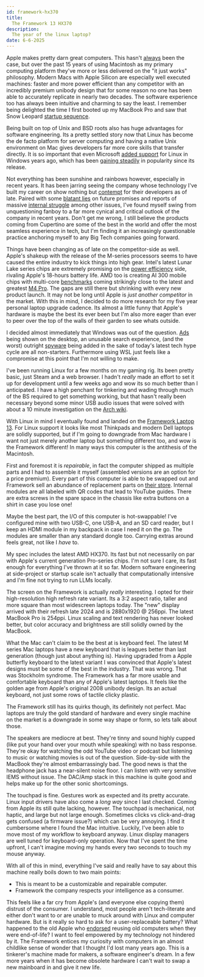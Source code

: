 ```yaml
---
id: framework-hx370
title:
  The Framework 13 HX370
description:
  The year of the linux laptop?
date: 6-6-2025
---
```


Apple makes pretty darn great computers. This hasn't [always](https://appleinsider.com/articles/22/07/19/apple-agrees-to-50m-settlement-in-macbook-butterfly-keyboard-lawsuit) been the case, but over the past 15 years of using Macintosh as my primary computing platform they've more or less delivered on the "it just works" philosophy. Modern Macs with Apple Silicon are especially well executed machines: faster and more power efficient than any competitor with an incredibly premium unibody design that for some reason no one has been able to accurately replicate in nearly two decades. The software experience too has always been intuitive and charming to say the least. I remember being delighted the time I first booted up my MacBook Pro and saw that Snow Leopard [startup sequence](https://youtube.com/watch?v=5DSXz9xst5k). 

Being built on top of Unix and BSD roots also has huge advantages for software engineering. Its a pretty settled story now that Linux has become the de facto platform for server computing and having a native Unix environment on Mac gives developers far more core skills that transfer directly. It is so important that even Microsoft [added support](https://learn.microsoft.com/en-us/windows/wsl/) for Linux in Windows years ago, which has been [gaining steadily](https://survey.stackoverflow.co/2024/technology) in popularity since its release.

Not everything has been sunshine and rainbows however, especially in recent years. It has been jarring seeing the company whose technology I've built my career on show nothing but [contempt](https://daringfireball.net/linked/2025/06/05/apple-appeal-denied-antisteering) for their developers as of late. Paired with some [blatant lies](https://stratechery.com/2025/apple-and-its-intelligence-gaps/) on future promises and reports of massive [internal struggle](https://www.theinformation.com/articles/apple-fumbled-siris-ai-makeover) among other issues, I've found myself swing from unquestioning fanboy to a far more cynical and critical outlook of the company in recent years. Don't get me wrong, I still believe the products coming from Cupertino are some of the best in the world and offer the most seamless experience in tech, but I'm finding it an increasingly questionable practice anchoring myself to any Big Tech companies going forward.

Things have been changing as of late on the competitor-side as well. Apple's shakeup with the release of the M-series processors seems to have caused the entire industry to kick things into high gear. Intel's latest Lunar Lake series chips are extremely promising on the [power efficiency](https://www.laptopmag.com/laptops/overall-intel-lunar-lake-battery-life-rundown-which-new-intel-lunar-lake-laptop-comes-out-on-top) side, rivaling Apple's 18-hours battery life. AMD too is creating AI 300 mobile chips with multi-core [benchmarks](https://browser.geekbench.com/v6/cpu/12316580) coming strikingly close to the latest and greatest [M4 Pro](https://browser.geekbench.com/v6/cpu/12319983). The gaps are still there but shrinking with every new product launch. It may not be long until Apple is *just another competitor* in the market. With this in mind, I decided to do more research for my five year personal laptop upgrade cadence. Its almost a little funny that Apple's hardware is maybe the best its ever been but I'm also more eager than ever to peer over the top of the walls of their garden to see whats outside. 

I decided almost immediately that Windows was out of the question. [Ads](https://www.pcmag.com/how-to/how-to-remove-most-annoying-ads-from-windows) being shown on the desktop, an unusable search experience, (and the worst) outright [spyware](https://support.microsoft.com/en-us/windows/retrace-your-steps-with-recall-aa03f8a0-a78b-4b3e-b0a1-2eb8ac48701c) being added in the sake of today's latest tech hype cycle are all non-starters. Furthermore using WSL just feels like a compromise at this point that I'm not willing to make. 

I've been running Linux for a few months on my gaming rig. Its been pretty basic, just Steam and a web browser. I hadn't *really* made an effort to set it up for development until a few weeks ago and wow its so much better than I anticipated. I have a high penchant for tinkering and wading through much of the BS required to get something working, but that hasn't really been necessary beyond some minor USB audio issues that were solved with about a 10 minute investigation on the [Arch wiki](https://wiki.archlinux.org/title/PipeWire#Audio_problems_after_standby).

With Linux in mind I eventually found and landed on the [Framework Laptop 13](https://frame.work/laptop13). For Linux support it looks like most Thinkpads and modern Dell laptops are solidly supported, but if I'm going to downgrade from Mac hardware I want not just merely another laptop but something different too, and wow is the Framework different! In many ways this computer is the antithesis of the Macintosh. 

First and foremost it is *repairable*, in fact the computer shipped as multiple parts and I had to assemble it myself (assembled versions are an option for a price premium). Every part of this computer is able to be swapped out and Framework sell an abundance of replacement parts on [their store](https://frame.work/marketplace). Internal modules are all labeled with QR codes that lead to YouTube guides. There are extra screws in the spare space in the chassis like extra buttons on a shirt in case you lose one! 

Maybe the best part, the I/O of this computer is hot-swappable! I've configured mine with two USB-C, one USB-A, and an SD card reader, but I keep an HDMI module in my backpack in case I need it on the go. The modules are smaller than any standard dongle too. Carrying extras around feels great, not like I *have* to.

My spec includes the latest AMD HX370. Its fast but not necessarily on par with Apple's current generation Pro-series chips. I'm not sure I care, its fast enough for everything I've thrown at it so far. Modern software engineering at side-project or startup scale isn't actually that computationally intensive and I'm fine not trying to run LLMs locally.

The screen on the Framework is actually *really* interesting. I opted for their high-resolution high refresh rate variant. Its a 3:2 aspect ratio, taller and more square than most widescreen laptops today. The "new" display arrived with their refresh late 2024 and is 2880x1920 @ 256ppi. The latest MacBook Pro is 254ppi. Linux scaling and text rendering has never looked better, but color accuracy and brightness are still solidly owned by the MacBook.

What the Mac can't claim to be the best at is keyboard feel. The latest M series Mac laptops have a new keyboard that is leagues better than last generation (though just about anything is). Having upgraded from a Apple butterfly keyboard to the latest variant I was convinced that Apple's latest designs must be some of the best in the industry. That was wrong. That was Stockholm syndrome. The Framework has a far more usable and comfortable keyboard than any of Apple's latest laptops. It feels like the golden age from Apple's original 2008 unibody design. Its an actual keyboard, not just some rows of tactile clicky plastic.

The Framework still has its quirks though, its definitely not perfect. Mac laptops are truly the gold standard of hardware and every single machine on the market is a downgrade in some way shape or form, so lets talk about those.

The speakers are mediocre at best. They're tinny and sound highly cupped (like put your hand over your mouth while speaking) with no bass response. They're okay for watching the odd YouTube video or podcast but listening to music or watching movies is out of the question. Side-by-side with the MacBook they're almost embarrassingly bad. The good news is that the headphone jack has a near-silent noise floor. I can listen with very sensitive IEMS without issue. The DAC/Amp stack in this machine is quite good and helps make up for the other sonic shortcomings.

The touchpad is fine. Gestures work as expected and its pretty accurate. Linux input drivers have also come a *long way* since I last checked. Coming from Apple its still quite lacking, however. The touchpad is mechanical, not haptic, and large but not large enough. Sometimes clicks vs click-and-drag gets confused (a firmware issue?) which can be very annoying. I find it cumbersome where I found the Mac intuitive. Luckily, I've been able to move most of my workflow to keyboard anyway. Linux display managers are well tuned for keyboard-only operation. Now that I've spent the time upfront, I can't imagine moving my hands every two seconds to touch my mouse anyway. 

With all of this in mind, everything I've said and really have to say about this machine really boils down to two main points: 

- This is meant to be a customizable and repairable computer.
- Framework the company respects your intelligence as a consumer. 

This feels like a far cry from Apple's (and everyone else copying them) distrust of the consumer. I understand, most people aren't tech-literate and either don't want to or are unable to muck around with Linux and computer hardware. But is it really so hard to ask for a user-replaceable battery? What happened to the old Apple who [endorsed](https://support.apple.com/en-us/105126) reusing old computers when they were end-of-life? I want to feel empowered by my technology not hindered by it. The Framework entices my curiosity with computers in an almost childlike sense of wonder that I thought I'd lost many years ago. This is a tinkerer's machine made for makers, a software engineer's dream. In a few more years when it has become obsolete hardware I can't wait to swap a new mainboard in and give it new life.